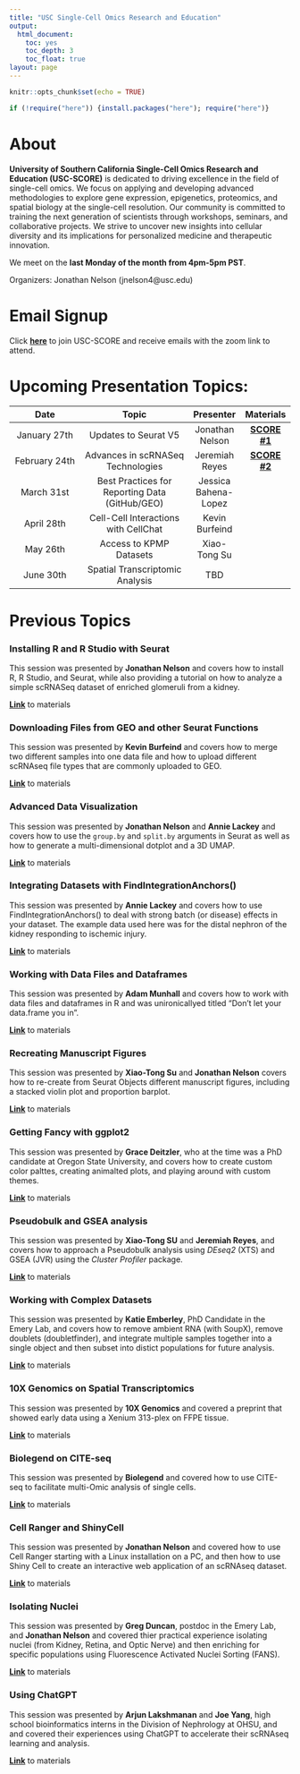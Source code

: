 ---
title: "USC Single-Cell Omics Research and Education"
output:
  html_document: 
    toc: yes
    toc_depth: 3
    toc_float: true
layout: page
---

```{r setup, include=FALSE}
knitr::opts_chunk$set(echo = TRUE)
```


```{r load new packages, echo=FALSE, warning=FALSE, error=FALSE, message=FALSE}

if (!require("here")) {install.packages("here"); require("here")}
```

# About

**University of Southern California Single-Cell Omics Research and Education (USC-SCORE)** is dedicated to driving excellence in the field of single-cell omics. We focus on applying and developing advanced methodologies to explore gene expression, epigenetics, proteomics, and spatial biology at the single-cell resolution. Our community is committed to training the next generation of scientists through workshops, seminars, and collaborative projects. We strive to uncover new insights into cellular diversity and its implications for personalized medicine and therapeutic innovation.

We meet on the **last Monday of the month from 4pm-5pm PST**.

Organizers:
  Jonathan Nelson (jnelson4@usc.edu)
  
# Email Signup

Click [**here**](http://eepurl.com/i5ptTQ) to join USC-SCORE and receive emails with the zoom link to attend.

# Upcoming Presentation Topics: 

| Date        | Topic          | Presenter  | Materials |
| :--------: |:-------------:| :-----:| :-----:|
| January 27th      | Updates to Seurat V5                                     | Jonathan Nelson |[**SCORE #1**](https://usckrc.github.io/website/SCORE_1.html)|
| February 24th     | Advances in scRNASeq Technologies                        | Jeremiah Reyes | [**SCORE #2**](https://drive.google.com/drive/folders/1e3xWrerRMHVZ018oyH29_5rZKMsgVVxc?usp=sharing)| 
| March 31st        | Best Practices for Reporting Data (GitHub/GEO)           | Jessica Bahena-Lopez |
| April 28th        | Cell-Cell Interactions with CellChat                     | Kevin Burfeind |
| May 26th          | Access to KPMP Datasets                                  | Xiao-Tong Su |
| June 30th         | Spatial Transcriptomic Analysis                          | TBD |

# Previous Topics

### Installing R and R Studio with Seurat

This session was presented by **Jonathan Nelson** and covers how to install R, R Studio, and Seurat, while also providing a tutorial on how to analyze a simple scRNASeq dataset of enriched glomeruli from a kidney. 

[**Link**](https://drive.google.com/drive/folders/1g5VKzv95DeIxfGaYfbKAKAotLiOld0DF?usp=sharing) to materials

### Downloading Files from GEO and other Seurat Functions

This session was presented by **Kevin Burfeind** and covers how to merge two different samples into one data file and how to upload different scRNAseq file types that are commonly uploaded to GEO.  

[**Link**](https://drive.google.com/drive/folders/1_c0rTF99LIr7MpSBi-MqjCToNdjIWWEo?usp=sharing) to materials

### Advanced Data Visualization

This session was presented by **Jonathan Nelson** and **Annie Lackey** and covers how to use the `group.by` and `split.by` arguments in Seurat as well as how to generate a multi-dimensional dotplot and a 3D UMAP.

[**Link**](https://drive.google.com/drive/folders/1TaR9xpt0boFfyPON9Cv3O2RutXhrbdlg?usp=sharing) to materials

### Integrating Datasets with FindIntegrationAnchors()

This session was presented by **Annie Lackey** and covers how to use FindIntegrationAnchors() to deal with strong batch (or disease) effects in your dataset. The example data used here was for the distal nephron of the kidney responding to ischemic injury. 

[**Link**](https://drive.google.com/drive/folders/1_bpbimP9VAMJ-h4RpAfALiTIBsuSQqvX?usp=sharing) to materials

### Working with Data Files and Dataframes

This session was presented by **Adam Munhall** and covers how to work with data files and dataframes in R and was unironicallyed titled "Don't let your data.frame you in".

[**Link**](https://drive.google.com/drive/folders/1r9qASJfO7qIdzqBdIv7BkChlFY1B33dS?usp=sharing) to materials

### Recreating Manuscript Figures

This session was presented by **Xiao-Tong Su** and **Jonathan Nelson** covers how to re-create from Seurat Objects different manuscript figures, including a stacked violin plot and proportion barplot.

[**Link**](https://drive.google.com/drive/folders/1yd1SMugaVh301uMcgTsoXGyz5MJorcH-?usp=sharing) to materials 

### Getting Fancy with ggplot2

This session was presented by **Grace Deitzler**, who at the time was a PhD candidate at Oregon State University, and covers how to create custom color palttes, creating animalted plots, and playing around with custom themes.  

[**Link**](https://drive.google.com/drive/folders/16ES02R2Xbt1VIe4dm8KAPJTAzm9NiM2p?usp=sharing) to materials

### Pseudobulk and GSEA analysis

This session was presented by **Xiao-Tong SU** and **Jeremiah Reyes**, and covers how to approach a Pseudobulk analysis using *DEseq2* (XTS) and GSEA (JVR) using the *Cluster Profiler* package.

[**Link**](https://drive.google.com/drive/folders/1grTN0UFqtAm3Mnc5kuWRtQKrcbL2fozY?usp=sharing) to materials

### Working with Complex Datasets

This session was presented by **Katie Emberley**, PhD Candidate in the Emery Lab, and covers how to remove ambient RNA (with SoupX), remove doublets (doubletfinder), and integrate multiple samples together into a single object and then subset into distict populations for future analysis.

[**Link**](https://drive.google.com/drive/folders/1ITiK7vPoaWjvW5F5Jhjm6xSs_-I1ur5F?usp=sharing) to materials

### 10X Genomics on Spatial Transcriptomics

This session was presented by **10X Genomics** and covered a preprint that showed early data using a Xenium 313-plex on FFPE tissue.

[**Link**](https://drive.google.com/drive/folders/1nq0009Jo7Q2_KsWaz6rH_2jwPG46jDIX?usp=sharing) to materials

### Biolegend on CITE-seq

This session was presented by **Biolegend** and covered how to use CITE-seq to facilitate multi-Omic analysis of single cells.

[**Link**](https://drive.google.com/drive/folders/17o2vR35N85_GcKTSgDSgMmo-HQBDMuvf?usp=sharing) to materials

### Cell Ranger and ShinyCell

This session was presented by **Jonathan Nelson** and covered how to use Cell Ranger starting with a Linux installation on a PC, and then how to use Shiny Cell to create an interactive web application of an scRNAseq dataset.

[**Link**](https://drive.google.com/drive/folders/1E3_Lw30ue6hWVMt_e0NUa6gtQPgGIJ2t?usp=sharing) to materials

### Isolating Nuclei

This session was presented by **Greg Duncan**, postdoc in the Emery Lab, and **Jonathan Nelson** and covered thier practical experience isolating nuclei (from Kidney, Retina, and Optic Nerve) and then enriching for specific populations using Fluorescence Activated Nuclei Sorting (FANS).

[**Link**](https://drive.google.com/drive/folders/1hd5AeWM6-gF8LahkrluCKV9A-rt2iCSI?usp=sharing) to materials

### Using ChatGPT

This session was presented by **Arjun Lakshmanan** and **Joe Yang**, high school bioinformatics interns in the Division of Nephrology at OHSU, and and covered their experiences using ChatGPT to accelerate their scRNAseq learning and analysis. 

[**Link**](https://drive.google.com/drive/folders/1whKV0oDJ0m5A0dm1SgIak61pIKa5Ng1o?usp=sharing) to materials



